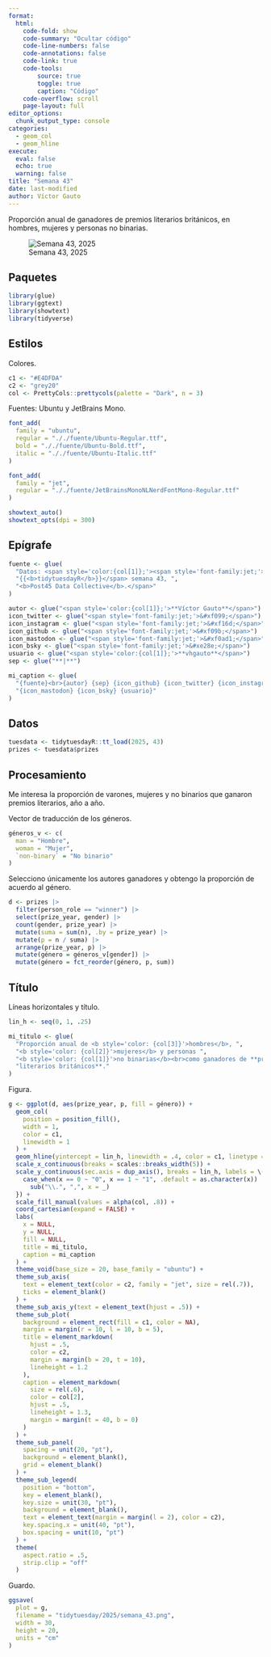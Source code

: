 ```yaml
---
format:
  html:
    code-fold: show
    code-summary: "Ocultar código"
    code-line-numbers: false
    code-annotations: false
    code-link: true
    code-tools:
        source: true
        toggle: true
        caption: "Código"
    code-overflow: scroll
    page-layout: full
editor_options:
  chunk_output_type: console
categories:
  - geom_col
  - geom_hline
execute:
  eval: false
  echo: true
  warning: false
title: "Semana 43"
date: last-modified
author: Víctor Gauto
---
```


Proporción anual de ganadores de premios literarios británicos, en hombres, mujeres y personas no binarias.

::: {.column-page-right}

![Semana 43, 2025](semana_43.png)

:::

## Paquetes

```r
library(glue)
library(ggtext)
library(showtext)
library(tidyverse)
```

## Estilos

Colores.

```r
c1 <- "#E4DFDA"
c2 <- "grey20"
col <- PrettyCols::prettycols(palette = "Dark", n = 3)
```

Fuentes: Ubuntu y JetBrains Mono.

```r
font_add(
  family = "ubuntu",
  regular = "././fuente/Ubuntu-Regular.ttf",
  bold = "././fuente/Ubuntu-Bold.ttf",
  italic = "././fuente/Ubuntu-Italic.ttf"
)

font_add(
  family = "jet",
  regular = "././fuente/JetBrainsMonoNLNerdFontMono-Regular.ttf"
)

showtext_auto()
showtext_opts(dpi = 300)
```

## Epígrafe

```r
fuente <- glue(
  "Datos: <span style='color:{col[1]};'><span style='font-family:jet;'>",
  "{{<b>tidytuesdayR</b>}}</span> semana 43, ",
  "<b>Post45 Data Collective</b>.</span>"
)

autor <- glue("<span style='color:{col[1]};'>**Víctor Gauto**</span>")
icon_twitter <- glue("<span style='font-family:jet;'>&#xf099;</span>")
icon_instagram <- glue("<span style='font-family:jet;'>&#xf16d;</span>")
icon_github <- glue("<span style='font-family:jet;'>&#xf09b;</span>")
icon_mastodon <- glue("<span style='font-family:jet;'>&#xf0ad1;</span>")
icon_bsky <- glue("<span style='font-family:jet;'>&#xe28e;</span>")
usuario <- glue("<span style='color:{col[1]};'>**vhgauto**</span>")
sep <- glue("**|**")

mi_caption <- glue(
  "{fuente}<br>{autor} {sep} {icon_github} {icon_twitter} {icon_instagram} ",
  "{icon_mastodon} {icon_bsky} {usuario}"
)
```

## Datos

```r
tuesdata <- tidytuesdayR::tt_load(2025, 43)
prizes <- tuesdata$prizes
```

## Procesamiento

Me interesa la proporción de varones, mujeres y no binarios que ganaron premios literarios, año a año.

Vector de traducción de los géneros.

```r
géneros_v <- c(
  man = "Hombre",
  woman = "Mujer",
  `non-binary` = "No binario"
)
```

Selecciono únicamente los autores ganadores y obtengo la proporción de acuerdo al género.

```r
d <- prizes |>
  filter(person_role == "winner") |>
  select(prize_year, gender) |>
  count(gender, prize_year) |>
  mutate(suma = sum(n), .by = prize_year) |>
  mutate(p = n / suma) |>
  arrange(prize_year, p) |>
  mutate(género = géneros_v[gender]) |>
  mutate(género = fct_reorder(género, p, sum))
```

## Título

Líneas horizontales y título.

```r
lin_h <- seq(0, 1, .25)

mi_titulo <- glue(
  "Proporción anual de <b style='color: {col[3]}'>hombres</b>, ",
  "<b style='color: {col[2]}'>mujeres</b> y personas ",
  "<b style='color: {col[1]}'>no binarias</b><br>como ganadores de **premios ",
  "literarios británicos**."
)
```

Figura.

```r
g <- ggplot(d, aes(prize_year, p, fill = género)) +
  geom_col(
    position = position_fill(),
    width = 1,
    color = c1,
    linewidth = 1
  ) +
  geom_hline(yintercept = lin_h, linewidth = .4, color = c1, linetype = 2) +
  scale_x_continuous(breaks = scales::breaks_width(5)) +
  scale_y_continuous(sec.axis = dup_axis(), breaks = lin_h, labels = \(x) {
    case_when(x == 0 ~ "0", x == 1 ~ "1", .default = as.character(x)) |>
      sub("\\.", ",", x = _)
  }) +
  scale_fill_manual(values = alpha(col, .8)) +
  coord_cartesian(expand = FALSE) +
  labs(
    x = NULL,
    y = NULL,
    fill = NULL,
    title = mi_titulo,
    caption = mi_caption
  ) +
  theme_void(base_size = 20, base_family = "ubuntu") +
  theme_sub_axis(
    text = element_text(color = c2, family = "jet", size = rel(.7)),
    ticks = element_blank()
  ) +
  theme_sub_axis_y(text = element_text(hjust = .5)) +
  theme_sub_plot(
    background = element_rect(fill = c1, color = NA),
    margin = margin(r = 10, l = 10, b = 5),
    title = element_markdown(
      hjust = .5,
      color = c2,
      margin = margin(b = 20, t = 10),
      lineheight = 1.2
    ),
    caption = element_markdown(
      size = rel(.6),
      color = col[2],
      hjust = .5,
      lineheight = 1.3,
      margin = margin(t = 40, b = 0)
    )
  ) +
  theme_sub_panel(
    spacing = unit(20, "pt"),
    background = element_blank(),
    grid = element_blank()
  ) +
  theme_sub_legend(
    position = "bottom",
    key = element_blank(),
    key.size = unit(30, "pt"),
    background = element_blank(),
    text = element_text(margin = margin(l = 2), color = c2),
    key.spacing.x = unit(40, "pt"),
    box.spacing = unit(10, "pt")
  ) +
  theme(
    aspect.ratio = .5,
    strip.clip = "off"
  )
```

Guardo.

```r
ggsave(
  plot = g,
  filename = "tidytuesday/2025/semana_43.png",
  width = 30,
  height = 20,
  units = "cm"
)
```
